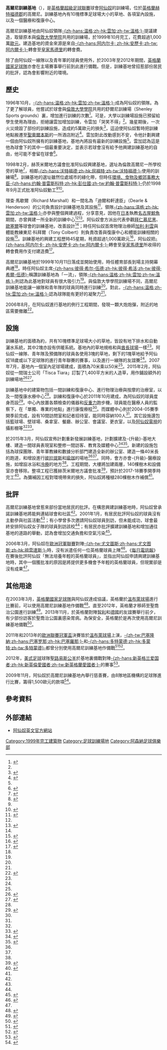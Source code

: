 {{noteTA|G1=足球|G2=EPL|G3=arsenal|G4=uefa
|T=zh-hans:科尔尼尔尼训练基地;zh-hk:高爾尼訓練基地;zh-tw:科爾尼訓練基地;
|1=zh-hans:足球俱乐部;zh-hk:足球會;zh-tw:足球俱樂部;
|2=zh-hans:阿森纳;zh-hk:阿仙奴;zh-tw:阿森納;
|3=zh-hans:主教练; zh-hk:領隊;zh-tw:主教練;
|4=zh-hans:温格;zh-hk:雲加;zh-tw:溫格;
|5=zh-hans:科尔尼;zh-hk:高爾尼;zh-tw:科爾尼;
}}
{{Infobox Venue
| name             = 高爾尼訓練基地<br />''Arsenal Training Centre''
| image            = File:London Colney, Arsenal FC training ground - geograph.org.uk - 1386293.jpg
| image_caption    = 高爾尼訓練基地內的足球場
| nickname         = 
| location         = {{UK}}[[英格蘭|英格蘭]][[赫特福德郡|赫特福德郡]]，高爾尼
| coordinates      = {{coord|51|42|40|N|0|17|5|W|display=inline,title}}
| type             = 體育設施
| built            = 1998年-1999年
| opened           = 1999年10月11日
| owner            = [[阿仙奴足球會|阿森纳足球俱乐部]]
| construction_cost= £ 10,000,000
| former_names     = 
| website          = 
}}

'''高爾尼訓練基地'''（{{lang-en|'''Arsenal Training Centre'''}}），是[[英格蘭超級足球聯賽|英格蘭超級足球聯賽]]球會[[阿仙奴足球會|阿仙奴]]的訓練場，位於[[英格蘭|英格蘭]][[赫特福德郡|赫特福德郡]]的高爾尼。訓練基地內有10塊標準足球場大小的草地、各項室內設施，以及一個醫療和復康中心。

高爾尼訓練基地由阿仙奴領隊[[阿尔塞纳·温格|-{zh-hans:温格;zh-hk:雲加;zh-tw:溫格;}-]]提議建造，取替原本與[[倫敦大學學院|倫敦大學學院]]共用的訓練場，於1999年10月完工，花費超過1,000萬[[歐元|歐元]]。建造基地的資金來源是來自[[尼古拉·阿内尔卡|-{zh-hans:阿内尔卡; zh-hk:安歷卡;zh-tw:阿内爾卡;}-]]轉會至[[皇家馬德里|皇家馬德里]]的轉會費。

除了由阿仙奴一線隊以及青年軍的球員使用外，於2003年至2012年期間，[[英格蘭國家足球隊|英格蘭國家足球隊]]亦會在主場賽事舉行前到此進行備戰。但是，訓練基地曾招惹部份居民的批評，認為會影響附近的環境。

== 歷史 ==
1996年10月，[[阿尔塞纳·温格|-{zh-hans:温格;zh-hk:雲加;zh-tw:溫格;}-]]成為阿仙奴的領隊。為了更了解球員，他嘗試於球會與[[倫敦大學學院|倫敦大學學院]]共用的舒爾尼訓練場（Shenley Sports grounds）裏，增加進行訓練的次數<ref name="ga">{{cite news |title=Revolution shakes the Gunners |first=Nick |last=Callow |page=S8 |newspaper=The Guardian |location=London |date= 1998-03-13|language=en}}</ref>。可是，大學以訓練場設施已預留給學生使用為理由，拒絕讓雲加增加訓練，令雲加「哭笑不得」<ref name="ga"/>。幾星期後，一次火災燒毀了部份的訓練設施，造成約5萬歐元的損失<ref>{{cite news |title=Wenger stands by his winners for Dons battle |page=66 |newspaper= Evening Standard |location=London |date= 1996-11-01|language=en}}</ref>，這迫使阿仙奴暫時把訓練地點搬遷至[[聖奧爾本斯|聖奧爾本斯]]的一所酒店附近<ref>{{cite news |title=Arsenal's playing and coaching staff will no longer have to get changed in a St Albans hotel if Arsene Wenger's dream of a new, purpose-built training complex, planned for next summer, is finally realised |first=Rhys |last=Williams |page=14 |newspaper=Evening Standard |location=London |date= 1998-05-12|language=en}}</ref>。雲加對此改動感到不安，令他計劃興建一個由阿仙奴所擁有的訓練基地，基地內將設有最新的訓練設施<ref name="ga"/>。雲加認為這是他為球會下的其中一個最重要決定，並表示若球會沒有給予他興建訓練基地的自由，他可能不會留在球會<ref>{{cite news |url=http://www.independent.co.uk/sport/football-happy-wenger-enjoying-his-role-in-control-1242122.html |title=Happy Wenger enjoying his role in control |newspaper=The Independent |location=London |date=1997-09-30 |accessdate=2013-11-22 |language=en |archive-date=2013-12-19 |archive-url=https://web.archive.org/web/20131219203241/http://www.independent.co.uk/sport/football-happy-wenger-enjoying-his-role-in-control-1242122.html |dead-url=no }}</ref>。

1998年2月，赫茨米爾地方議會批准阿仙奴興建基地，選址為倫敦高爾尼一所學校旁的草地<ref name="eg">{{cite news |url=http://www.lexisnexis.com/uk/nexis/results/docview/docview.do?docLinkInd=true&risb=21_T18697630582&format=GNBFI&sort=RELEVANCE&startDocNo=1&resultsUrlKey=29_T18697630586&cisb=22_T18697630585&treeMax=true&treeWidth=0&csi=274985&docNo=1 |title=Arsenal FC scores Green Belt training centre |first=Anita |last=Howarth |work=EGi News |location=London |date=1998-07-10 |language=en |accessdate=2016-08-16 |archive-date=2013-12-03 |archive-url=https://web.archive.org/web/20131203020641/http://www.lexisnexis.com/uk/nexis/results/docview/docview.do?docLinkInd=true&risb=21_T18697630582&format=GNBFI&sort=RELEVANCE&startDocNo=1&resultsUrlKey=29_T18697630586&cisb=22_T18697630585&treeMax=true&treeWidth=0&csi=274985&docNo=1 |dead-url=no }}</ref>，相鄰[[沃特福德足球俱乐部|-{zh-hans:沃特福德;zh-hk:屈福特;zh-tw:沃特福德;}-]]使用的訓練場<ref>{{cite web|url= https://www.google.co.nz/maps/place/The+UCL+Sports+Ground/@51.7100273,-0.2831831,16z/data=!4m2!3m1!1s0x0:0xd55bb6e1ca663803?hl=en|title=The UCL Sports Ground|work= Google Maps|accessdate= 2014-04-25|language=en}}</ref>。訓練基地的選址雖然位處城市的綠化帶，但時任[[環境、食物及鄉郊事務大臣|環境、食物及鄉郊事務大臣]][[彭仕國|-{zh-hans:约翰·普雷斯科特;zh-hk:彭仕國;zh-tw:約翰·普雷斯科特;}-]]仍於1998年9月正式批准阿仙奴動工<ref name="eg"/><ref>{{cite news |archiveurl=https://web.archive.org/web/20000918030302/http://www.arsenal.co.uk/content/training_ground.htm |url=http://www.arsenal.co.uk/content/training_ground.htm |title=Arsenal Training Ground |publisher=Arsenal Football Club |work=AFCi |archivedate= 2000-09-18 |date= 2000-09-18|accessdate= 2013-11-22|language=en}}</ref>。

理查·馬歇爾（Richard Marshall）和一間名為「迪爾和軒達臣」（Dearle & Henderson）的公司負責設計訓練基地及其設施<ref name="aj">{{cite news |title=Arsenal gets a complex |page=20 |first=David |last=Taylor |work=Architects' Journal |publisher=Emap |date= 1999-10-21|language=en}}</ref>，領隊[[阿尔塞纳·温格|-{zh-hans:温格;zh-hk:雲加;zh-tw:溫格;}-]]亦參與整個興建過程，分享意見，因他在[[日本|日本]]執教[[名古屋鯨魚|名古屋鯨魚]]期間，亦曾興建一所全新的訓練中心<ref name="aj"/><ref name="op">{{cite news |title=Arsenal venture into the future |page=85 |newspaper=Evening Standard |location=London |date= 1999-10-11|language=en}}</ref>。阿仙奴會方派出代表參觀[[拜仁慕尼黑|拜仁慕尼黑]]、[[歐塞爾足球俱樂部|歐塞爾]]等球會的訓練基地，改善設計<ref name="op"/>；時任阿仙奴首席物理治療師[[加利·利雲|加利·利雲]]與體能教練東尼·科拜爾（Tony Colbert）則負責改善與復康中心和體能訓練相關的設施<ref name="as">{{cite news |archiveurl=https://web.archive.org/web/20120117200345/http://www.arsenal.com/the-club/training-centre |url=http://www.arsenal.com/the-club/training-centre |title=Training Centre |work=Arsenal.com |date= 2012-01-17|archivedate= 2012-01-17 |accessdate= 2013-11-22|language=en}}</ref>。訓練基地的興建工程歷時45星期，秏資超過1,000萬歐元<ref>{{cite news |title=Wenger 'shock' as Vieira faces a 5-game ban |first=Bill |last=Pierce |page=38 |newspaper=Western Daily Press |location=Bristol |date= 1999-10-12|language=en}}</ref>，阿仙奴把[[尼古拉·阿内尔卡|-{zh-hans:阿内尔卡; zh-hk:安歷卡;zh-tw:阿内爾卡;}-]]轉會至[[皇家馬德里|皇家馬德里]]所收得的轉會費用作支付建造費<ref>{{cite news |title=Keegan's biggest gamble |first=Richard |last=Tanner |page=45 |newspaper=Daily Express |location=London |date= 2002-08-12|language=en}}</ref>。

高爾尼訓練基地於1999年10月11日落成並開始使用，時任體育部長{{link-en|凱特·霍伊|Kate Hoey}}到場主持開幕典禮<ref name="op"/>。時任阿仙奴主席[[彼得·希活|-{zh-hans:彼得·希尔-伍德;zh-hk:彼得·希活;zh-tw:彼得·希爾-伍德}-]]稱讚訓練基地為「一流」，領隊[[阿尔塞纳·温格|-{zh-hans:温格;zh-hk:雲加;zh-tw:溫格;}-]]則認為此基地對球員有很大吸引力<ref name="op"/>。與倫敦大學學院訓練場不同，高爾尼訓練基地能讓一線隊和青年隊的球員同時進行訓練<ref name="op"/>。對此，[[阿尔塞纳·温格|-{zh-hans:温格;zh-hk:雲加;zh-tw:溫格;}-]]認為球隊能有更好的凝聚力<ref name="op"/>。

2006年8月，在阿仙奴進行基地的例行工程期間，發現一顆大炮炮彈，附近的地區需要撤離<ref>{{cite news |url=http://news.bbc.co.uk/1/hi/england/beds/bucks/herts/5268578.stm |title=Shell found near training ground |publisher=BBC |date= 2006-08-20 |accessdate= 2010-07-10|language= en}}</ref>。

== 設施 ==
訓練基地的面積為約{{convert|143|acre|km2}}，共有10塊標準足球場大小的草地，皆設有地下排水和自動灑水系統，其中2塊亦設有供暖系統。基地內的草地規格和與[[酋長球場|酋長球場]]一樣<ref name="as"/>。阿仙奴一線隊、青年隊及預備隊的球員各使用3塊的草地，剩下的1塊草地給予阿仙奴18歲或以下足球隊的進行青年聯賽的賽事，以及進行一線隊的友誼賽<ref name="as"/>。2007年7月，基地內一個室內足球場建成，面積為70米乘以50米<ref name="as"/>。2015年2月，阿仙奴從一間瑞士公司「Tisca Tiara」訂製了1,400平方米的人造草，用作鋪設額外的訓練場地<ref>{{cite news |url=http://www.telegraph.co.uk/sport/football/teams/arsenal/8047270/Arsenal-manager-Arsene-Wenger-set-for-transfer-budget-boost-from-property-sales.html |title=Arsene Wenger set for transfer budget boost from property sales |first=Jeremy |last=Wilson |newspaper=The Daily Telegraph |location=London |date=2010-10-07 |accessdate=2010-11-22 |language=en |archive-date=2010-12-01 |archive-url=https://web.archive.org/web/20101201072508/http://www.telegraph.co.uk/sport/football/teams/arsenal/8047270/Arsenal-manager-Arsene-Wenger-set-for-transfer-budget-boost-from-property-sales.html |dead-url=no }}</ref><ref>{{cite news|title=Arsenal football club buys Swiss fake grass|url=http://www.swissinfo.ch/eng/multimedia/arsenal-football-club-buys-swiss-fake-grass/41257112|accessdate=2015-02-12|publisher=SwissInfo.ch|date=2015-02-07|language=en|archive-date=2015-02-12|archive-url=https://web.archive.org/web/20150212040356/http://www.swissinfo.ch/eng/multimedia/arsenal-football-club-buys-swiss-fake-grass/41257112|dead-url=no}}</ref>。

訓練基地中的建築物包括一間訓練和復康中心、進行物理治療與按摩的治療室，以及一間復康水療中心<ref name="as"/>。訓練和復康中心於2011年10月建成，為阿仙奴的球員度身而設<ref name=bd>{{cite news |url=http://www.arsenal.com/news/news-archive/medical-centre-opens-at-training-ground |title=Medical Centre opens at training ground |work=Arsenal.com |publisher=Arsenal Football Club |date=2011-10-17 |accessdate=2013-11-22 |language=en |archive-date=2014-07-12 |archive-url=https://web.archive.org/web/20140712081557/http://www.arsenal.com/news/news-archive/medical-centre-opens-at-training-ground |dead-url=no }}</ref>。中心內放置各類檢查的儀器和[[反重力|反重力]]跑步機，球員能在醫療人員的監察下，在「單獨、專業的地點」進行康復療程<ref name=bd/>。而媒體中心則於2004-05賽季開季前完成，設有10間訪問室和記者招待室，能同時容納100人<ref name="as"/>。其它設施還包括籃球場、壁球場、桑拿室、餐廳、辦公室、會議室、更衣室，以及[[阿仙奴電視|阿仙奴電視]]的攝影棚等<ref name="as"/><ref name=local>{{cite news |url=http://www.thisislocallondon.co.uk/news/765429.the_village_home_of_the_european_finalists |title=The village home of the European finalists |first=Tommy |last=Norton |work=thisislocallondon.co.uk |publisher=Newsquest |date=2006-05-19 |accessdate=2010-07-10 |language=en |archive-date=2011-11-13 |archive-url=https://web.archive.org/web/20111113180641/http://www.thisislocallondon.co.uk/news/765429.the_village_home_of_the_european_finalists/ |dead-url=no }}</ref>。

於2015年3月，阿仙奴宣佈計劃重新發展訓練基地，計劃擴建及-{升級}-基地大樓、建造一間球員表現室和整修一間訪客、教育及媒體中心<ref>{{cite web | title= Training ground | publisher= Dailymail | url= http://www.dailymail.co.uk/sport/football/article-2965587/Arsenal-ahead-bid-expand-London-Colney.html | accessdate= 2015-02-23 | year= 2015-02-23 | language= en | archive-date= 2015-06-23 | archive-url= https://web.archive.org/web/20150623024150/http://www.dailymail.co.uk/sport/football/article-2965587/Arsenal-ahead-bid-expand-London-Colney.html | dead-url= no }}</ref><ref name=ca>{{cite news|url=http://www.arsenal.com/news/news-archive/20150303/academy-redevelopment|title=Redevelopment Plans Unveiled|work=Arsenal.com|publisher=Arsenal Football Club|date=2015-03-03|accessdate=2015-06-02|language=en|archive-date=2015-05-12|archive-url=https://web.archive.org/web/20150512081141/http://www.arsenal.com/news/news-archive/20150303/academy-redevelopment|dead-url=no}}</ref>。新建的設施包括為球探團隊、青年軍教練和數據分析部門建造全新的辦公室、建造一條40米長的跑道，和增設進行[[彼拉提斯|彼拉提斯]]和[[瑜珈|瑜珈]]的場地<ref name=ca/><ref name=cb/>。同時，會方亦會-{升級}-醫療設施，如增設冰浴和[[冷療|冷療]]的地方<ref name=ca/>。工程期間，大樓將加建兩層，140棵樹木和設備室亦會移除。整項工程已獲赫茨米爾地方議會批准<ref>{{cite news |url=http://www.hertsad.co.uk/news/arsenal_expansion_go_ahead_granted_by_council_for_london_colney_grounds_1_3967224 |title=Arsenal expansion go-ahead granted by council for London Colney grounds |work=hertsad.co.uk |publisher=Archant Community Media Ltd. |date=2015-02-23 |accessdate=2015-06-22 |language=en |archive-date=2015-07-02 |archive-url=https://web.archive.org/web/20150702023337/http://www.hertsad.co.uk/news/arsenal_expansion_go_ahead_granted_by_council_for_london_colney_grounds_1_3967224 |dead-url=no }}</ref>，預計於2017-18賽季開季時完工<ref name=cb>{{cite news |url=http://www.dailymail.co.uk/sport/football/article-2965587/Arsenal-ahead-bid-expand-London-Colney.html |title=Arsenal get go ahead in bid to expand London Colney Green Belt training ground |work=dailymail.co.uk |publisher=Daily Mail Newspaper |date=2015-02-23 |accessdate=2015-06-22 |language=en |archive-date=2015-06-23 |archive-url=https://web.archive.org/web/20150623024150/http://www.dailymail.co.uk/sport/football/article-2965587/Arsenal-ahead-bid-expand-London-Colney.html |dead-url=no }}</ref>。為彌補因工程對環境帶來的損失，阿仙奴將種植280棵樹木作補償<ref name=cb/>。

== 批評 ==
高爾尼訓練基地曾惹來部份當地居民的批評。在構思興建訓練基地時，阿仙奴曾承諾訓練基地將能夠連結球會和社區<ref name=local/>。2001年1月，有居民批評阿仙奴的球員沒有主動參與社區活動<ref name=local/>；有小學曾多次邀請阿仙奴球員到訪，但未能成功，球會最終安排阿仙奴女子隊的球員到訪該校<ref name=local/>；有居民亦批評擴建訓練基地和增加通往基地的道路的舉動，認為會增加交通負擔和空氣污染<ref>{{cite news |url=http://www.watfordobserver.co.uk/news/565211.arsenal_v_shenley/ |title=Arsenal v Shenley |first=Katie |last=Samuel |newspaper=Watford Observer |date=2005-01-27 |accessdate=2010-07-16 |language=en |archive-date=2012-03-23 |archive-url=https://web.archive.org/web/20120323074759/http://www.watfordobserver.co.uk/news/565211.arsenal_v_shenley/ |dead-url=no }}</ref>。

2006年3月，阿仙奴在[[歐洲冠軍聯賽|歐洲冠軍聯賽]]對陣[[尤文图斯足球俱乐部|-{zh-tw:尤文圖斯;zh-hans:尤文图斯;zh-hk:祖雲達斯;}-]]時，沒有派遣任何一位英格蘭球員上陣<ref name=dt>{{cite news |url=http://www.telegraph.co.uk/sport/football/2334513/Arsenal-played-England-card-to-get-their-training-ground.html |title=Arsenal played England card to get their training ground |first=Mihir |last=Bose |newspaper=The Daily Telegraph |location=London |date=2006-03-30 |accessdate=2010-07-16 |language=en |archive-date=2009-03-21 |archive-url=https://web.archive.org/web/20090321162710/http://www.telegraph.co.uk/sport/football/2334513/Arsenal-played-England-card-to-get-their-training-ground.html |dead-url=no }}</ref>。《[[每日電訊報|每日電訊報]]》在賽後批評阿仙奴「無法培養年輕的英格蘭球員」，並指出阿仙奴申請興建訓練基地時，其中一個獲批准的原因是將提供更多機會予年輕的英格蘭球員，但現實卻是沒有成果<ref name=dt/>。

== 其他用途 ==
在2003年3月，[[英格蘭國家足球隊|英格蘭國家足球隊]]與阿仙奴達成協議，英格蘭於[[溫布萊球場|溫布萊球場]]進行比賽前，可以使用高爾尼訓練基地作備戰<ref>{{cite news |title=It won't be easy, warns Eriksson |first=Michael |last=Hart |page=71 |newspaper=Evening Standard |location=London |date= 2003-03-25|language=en}}</ref>。直至2012年，英格蘭才移師至聖喬治公園進行訓練<ref>{{cite news |url=http://www.independent.co.uk/sport/football/international/steven-gerrard-and-frank-lampard-miss-englands-first-ever-open-training-session-at-st-georges-park-8203682.html |title=Steven Gerrard and Frank Lampard miss England's first ever open training session at St George's Park |work=Independent |date=2012-10-09 |accessdate=2013-11-29 |language=en |archive-date=2016-11-29 |archive-url=https://web.archive.org/web/20161129210316/http://www.independent.co.uk/sport/football/international/steven-gerrard-and-frank-lampard-miss-englands-first-ever-open-training-session-at-st-georges-park-8203682.html |dead-url=no }}</ref>。2013年11月，於英格蘭對陣[[智利國家足球隊|智利]]和[[德國國家足球隊|德國]]的友誼賽舉行前夕，有少部份訪客於聖喬治公園裏感染胃病。為保安全，英格蘭於是再次使用高爾尼訓練基地備戰<ref>{{cite news|url=http://www.bbc.com/sport/football/24906783|title=England switch bases after St George's Park stomach bug scare|newspaper=BBC|location=London|date=2013-11-11|accessdate=2016-08-16|language=en|archive-date=2016-09-21|archive-url=https://web.archive.org/web/20160921000221/http://www.bbc.com/sport/football/24906783|dead-url=no}}</ref>。

2011年和2013年的[[歐洲聯賽冠軍盃|歐洲聯賽冠軍盃]]決賽皆於[[溫布萊球場|溫布萊球場]]上演，[[巴塞隆納足球俱樂部|-{zh-tw:巴塞隆納;zh-hans:巴塞罗那;zh-hk:巴塞羅那;}-]]和[[多特蒙德足球俱樂部|-{zh-hans:多特蒙德;zh-hk:多蒙特;zh-tw:多特蒙德}-]]都曾分別使用高爾尼訓練基地作備戰<ref>{{cite news |url=http://www.telegraph.co.uk/sport/football/picturegalleries/8540526/Champions-League-final-Manchester-United-and-Barcelona-travel-to-London-in-pictures.html?image=8 |title=Champions League final: Manchester United and Barcelona travel to London – in pictures |newspaper=The Daily Telegraph |location=London |date=2011-05-27 |accessdate=2013-11-24 |language=en |archive-date=2014-01-03 |archive-url=https://web.archive.org/web/20140103025058/http://www.telegraph.co.uk/sport/football/picturegalleries/8540526/Champions-League-final-Manchester-United-and-Barcelona-travel-to-London-in-pictures.html?image=8 |dead-url=no }}</ref><ref>{{cite news |url=http://www.dailystar.co.uk/sport/football/317183/Lukasz-Piszczek-s-injury-blow-for-Arsene-Wenger |title=Lukasz Piszczek's injury blow for Arsene Wenger |first=David |last=Woods |newspaper=Daily Star |location=London |date=2013-05-09 |accessdate=2013-11-24 |language=en |archive-date=2013-12-03 |archive-url=https://web.archive.org/web/20131203024225/http://www.dailystar.co.uk/sport/football/317183/Lukasz-Piszczek-s-injury-blow-for-Arsene-Wenger |dead-url=no }}</ref>。

2012年，[[美式足球|美式足球]]球隊[[聖路易斯公羊|聖路易斯公羊]]於基地裏備戰對陣[[新英倫愛國者|-{zh-hans:新英格兰爱国者;zh-hk:新英倫愛國者;zh-tw:新英格蘭愛國者;}-]]的賽事<ref>{{cite news |url=http://www.arsenal.com/news/news-archive/st-louis-rams-train-at-colney-pictures |title=St Louis Rams train at Colney – pictures |work=Arsenal.com |publisher=Arsenal Football Club |date=2012-10-24 |accessdate=2013-11-22 |language=en |archive-date=2013-12-03 |archive-url=https://web.archive.org/web/20131203001949/http://www.arsenal.com/news/news-archive/st-louis-rams-train-at-colney-pictures |dead-url=no }}</ref>。

2009年11月，阿仙奴於高爾尼訓練基地內舉行慈善賽，由8隊地區機構的足球隊進行比賽，籌得1,500歐元的款項<ref>{{cite news |url=http://www.times-series.co.uk/news/4764616.Work_football_teams_raise___1_500_for_charity |title=Work football teams raise £1,500 for charity |first=Sarah |last=Cosgrove |work=Times-Series |publisher=Newsquest |date=2009-11-27 |accessdate=2013-11-22 |language=en |archive-date=2012-03-09 |archive-url=https://web.archive.org/web/20120309034129/http://www.times-series.co.uk/news/4764616.Work_football_teams_raise___1_500_for_charity/ |dead-url=no }}</ref>。

==參考資料==
{{reflist|2}}

==外部連結==
* [http://www.arsenal.com/ 阿仙奴英文官方網站] {{Wayback|url=http://www.arsenal.com/ |date=20130302081550 }}
{{阿仙奴足球會}}

[[Category:1999年完工建築物|Category:1999年完工建築物]]
[[Category:足球訓練場地|Category:足球訓練場地]]
[[Category:阿森納足球俱樂部|Category:阿森納足球俱樂部]]